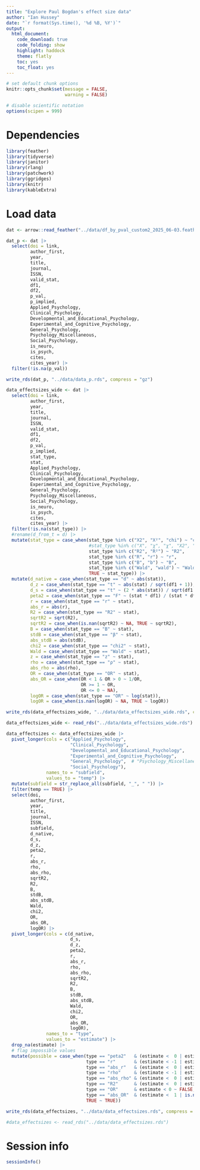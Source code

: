 ```yaml
---
title: "Explore Paul Bogdan's effect size data"
author: "Ian Hussey"
date: "`r format(Sys.time(), '%d %B, %Y')`"
output:
  html_document:
    code_download: true
    code_folding: show
    highlight: haddock
    theme: flatly
    toc: yes
    toc_float: yes
---
```


```r

# set default chunk options
knitr::opts_chunk$set(message = FALSE,
                      warning = FALSE)

# disable scientific notation
options(scipen = 999) 

```

# Dependencies

```r

library(feather)
library(tidyverse)
library(janitor)
library(rlang)
library(patchwork)
library(ggridges)
library(knitr)
library(kableExtra)

```

# Load data

```r

dat <- arrow::read_feather("../data/df_by_pval_custom2_2025_06-03.feather")

dat_p <- dat |>
  select(doi = link,
         author_first,
         year,
         title,
         journal,
         ISSN,
         valid_stat,
         df1,
         df2,
         p_val,
         p_implied,
         Applied_Psychology,
         Clinical_Psychology,
         Developmental_and_Educational_Psychology,
         Experimental_and_Cognitive_Psychology,
         General_Psychology,
         Psychology_Miscellaneous,
         Social_Psychology,
         is_neuro,
         is_psych,
         cites,
         cites_year) |>
  filter(!is.na(p_val))

write_rds(dat_p, "../data/data_p.rds", compress = "gz")

data_effectsizes_wide <- dat |>
  select(doi = link,
         author_first,
         year,
         title,
         journal,
         ISSN,
         valid_stat,
         df1,
         df2,
         p_val,
         p_implied,
         stat_type,
         stat,
         Applied_Psychology,
         Clinical_Psychology,
         Developmental_and_Educational_Psychology,
         Experimental_and_Cognitive_Psychology,
         General_Psychology,
         Psychology_Miscellaneous,
         Social_Psychology,
         is_neuro,
         is_psych,
         cites,
         cites_year) |>
  filter(!is.na(stat_type)) |>
  #rename(d_from_t = d) |>
  mutate(stat_type = case_when(stat_type %in% c("X2", "X²", "chi") ~ "chi2",
                               #stat_type %in% c("X", "χ", "χ", "X2", "X²", "chi") ~ "chi2",
                               stat_type %in% c("R2", "R²") ~ "R2",
                               stat_type %in% c("R", "r") ~ "r",
                               stat_type %in% c("B", "b") ~ "B",
                               stat_type %in% c("Wald", "wald") ~ "Wald",
                               TRUE ~ stat_type)) |>
  mutate(d_native = case_when(stat_type == "d" ~ abs(stat)),
         d_z = case_when(stat_type == "t" ~ abs(stat) / sqrt(df1 + 1)),
         d_s = case_when(stat_type == "t" ~ (2 * abs(stat)) / sqrt(df1 + 2)),
         peta2 = case_when(stat_type == "F" ~ (stat * df1) / (stat * df1 + df2)),
         r = case_when(stat_type == "r" ~ stat),
         abs_r = abs(r),
         R2 = case_when(stat_type == "R2" ~ stat),
         sqrtR2 = sqrt(R2),
         sqrtR2 = case_when(is.nan(sqrtR2) ~ NA, TRUE ~ sqrtR2),
         B = case_when(stat_type == "B" ~ stat),
         stdB = case_when(stat_type == "β" ~ stat),
         abs_stdB = abs(stdB),
         chi2 = case_when(stat_type == "chi2" ~ stat),
         Wald = case_when(stat_type == "Wald" ~ stat),
         z = case_when(stat_type == "z" ~ stat),
         rho = case_when(stat_type == "ρ" ~ stat),
         abs_rho = abs(rho),
         OR = case_when(stat_type == "OR" ~ stat),
         abs_OR = case_when(OR < 1 & OR > 0 ~ 1/OR,
                            OR >= 1 ~ OR,
                            OR <= 0 ~ NA),
         logOR = case_when(stat_type == "OR" ~ log(stat)),
         logOR = case_when(is.nan(logOR) ~ NA, TRUE ~ logOR))

write_rds(data_effectsizes_wide, "../data/data_effectsizes_wide.rds", compress = "gz")

data_effectsizes_wide <- read_rds("../data/data_effectsizes_wide.rds")

data_effectsizes <- data_effectsizes_wide |>
  pivot_longer(cols = c("Applied_Psychology",
                        "Clinical_Psychology",
                        "Developmental_and_Educational_Psychology",
                        "Experimental_and_Cognitive_Psychology",
                        "General_Psychology",  # "Psychology_Miscellaneous",
                        "Social_Psychology"),
               names_to = "subfield",
               values_to = "temp") |>
  mutate(subfield = str_replace_all(subfield, "_", " ")) |>
  filter(temp == TRUE) |>
  select(doi,
         author_first,
         year,
         title,
         journal,
         ISSN,
         subfield,
         d_native,
         d_s,
         d_z,
         peta2,
         r,
         abs_r,
         rho,
         abs_rho,
         sqrtR2,
         R2,
         B,
         stdB,
         abs_stdB,
         Wald,
         chi2,
         OR,
         abs_OR,
         logOR) |>
  pivot_longer(cols = c(d_native,
                        d_s,
                        d_z,
                        peta2,
                        r,
                        abs_r,
                        rho,
                        abs_rho,
                        sqrtR2,
                        R2,
                        B,
                        stdB,
                        abs_stdB,
                        Wald,
                        chi2,
                        OR,
                        abs_OR,
                        logOR),
               names_to = "type",
               values_to = "estimate") |>
  drop_na(estimate) |>
  # flag impossible values
  mutate(possible = case_when(type == "peta2"   & (estimate <  0 | estimate > 1) ~ FALSE,
                              type == "r"       & (estimate < -1 | estimate > 1) ~ FALSE,
                              type == "abs_r"   & (estimate <  0 | estimate > 1) ~ FALSE,
                              type == "rho"     & (estimate < -1 | estimate > 1) ~ FALSE,
                              type == "abs_rho" & (estimate <  0 | estimate > 1) ~ FALSE,
                              type == "R2"      & (estimate <  0 | estimate > 1) ~ FALSE,
                              type == "OR"      & estimate < 0 ~ FALSE,
                              type == "abs_OR"  & (estimate <  1 | is.na(estimate)) ~ FALSE,
                              TRUE ~ TRUE))

write_rds(data_effectsizes, "../data/data_effectsizes.rds", compress = "gz")

#data_effectsizes <- read_rds("../data/data_effectsizes.rds")

```

# Session info

```r

sessionInfo()

```


